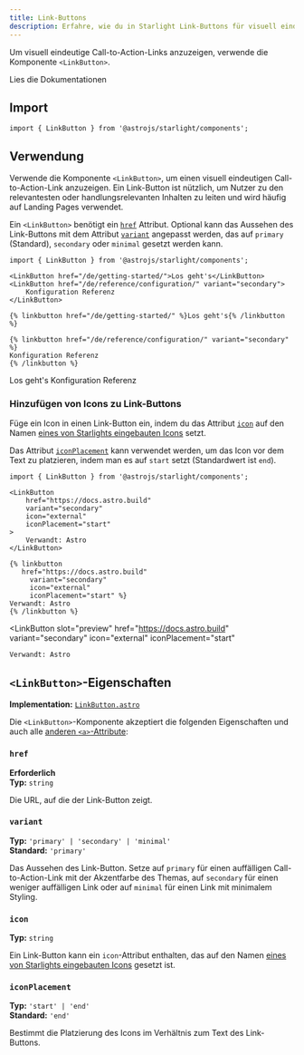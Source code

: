 ```yaml
---
title: Link-Buttons
description: Erfahre, wie du in Starlight Link-Buttons für visuell eindeutige Call-to-Action-Links erstellen.
---
```



Um visuell eindeutige Call-to-Action-Links anzuzeigen, verwende die Komponente `<LinkButton>`.


<Preview>

<LinkButton slot="preview" href="/de/getting-started/">
	Lies die Dokumentationen
</LinkButton>

</Preview>

## Import

```tsx
import { LinkButton } from '@astrojs/starlight/components';
```

## Verwendung

Verwende die Komponente `<LinkButton>`, um einen visuell eindeutigen Call-to-Action-Link anzuzeigen.
Ein Link-Button ist nützlich, um Nutzer zu den relevantesten oder handlungsrelevanten Inhalten zu leiten und wird häufig auf Landing Pages verwendet.

Ein `<LinkButton>` benötigt ein [`href`](#href) Attribut.
Optional kann das Aussehen des Link-Buttons mit dem Attribut [`variant`](#variant) angepasst werden, das auf `primary` (Standard), `secondary` oder `minimal` gesetzt werden kann.

<Preview>

```mdx
import { LinkButton } from '@astrojs/starlight/components';

<LinkButton href="/de/getting-started/">Los geht's</LinkButton>
<LinkButton href="/de/reference/configuration/" variant="secondary">
	Konfiguration Referenz
</LinkButton>
```

<Fragment slot="markdoc">

```markdoc
{% linkbutton href="/de/getting-started/" %}Los geht's{% /linkbutton %}

{% linkbutton href="/de/reference/configuration/" variant="secondary" %}
Konfiguration Referenz
{% /linkbutton %}
```

</Fragment>

<Fragment slot="preview">
	<LinkButton href="/de/getting-started/">Los geht's</LinkButton>
	<LinkButton href="/de/reference/configuration/" variant="secondary">
		Konfiguration Referenz
	</LinkButton>
</Fragment>

</Preview>

### Hinzufügen von Icons zu Link-Buttons

Füge ein Icon in einen Link-Button ein, indem du das Attribut [`icon`](#icon) auf den Namen [eines von Starlights eingebauten Icons](/de/reference/icons/#alle-icons) setzt.

Das Attribut [`iconPlacement`](#iconplacement) kann verwendet werden, um das Icon vor dem Text zu platzieren, indem man es auf `start` setzt (Standardwert ist `end`).

<Preview>

```mdx {6-7}
import { LinkButton } from '@astrojs/starlight/components';

<LinkButton
	href="https://docs.astro.build"
	variant="secondary"
	icon="external"
	iconPlacement="start"
>
	Verwandt: Astro
</LinkButton>
```

<Fragment slot="markdoc">

```markdoc {4-5}
{% linkbutton
   href="https://docs.astro.build"
	 variant="secondary"
	 icon="external"
	 iconPlacement="start" %}
Verwandt: Astro
{% /linkbutton %}
```

</Fragment>

<LinkButton
	slot="preview"
	href="https://docs.astro.build"
	variant="secondary"
	icon="external"
	iconPlacement="start"
>
	Verwandt: Astro
</LinkButton>

</Preview>

## `<LinkButton>`-Eigenschaften

**Implementation:** [`LinkButton.astro`](https://github.com/withastro/starlight/blob/main/packages/starlight/user-components/LinkButton.astro)

Die `<LinkButton>`-Komponente akzeptiert die folgenden Eigenschaften und auch alle [anderen `<a>`-Attribute](https://developer.mozilla.org/en-US/docs/Web/HTML/Element/a):

### `href`

**Erforderlich**  
**Typ:** `string`

Die URL, auf die der Link-Button zeigt.

### `variant`

**Typ:** `'primary' | 'secondary' | 'minimal'`  
**Standard:** `'primary'`

Das Aussehen des Link-Button.
Setze auf `primary` für einen auffälligen Call-to-Action-Link mit der Akzentfarbe des Themas, auf `secondary` für einen weniger auffälligen Link oder auf `minimal` für einen Link mit minimalem Styling.

### `icon`

**Typ:** `string`

Ein Link-Button kann ein `icon`-Attribut enthalten, das auf den Namen [eines von Starlights eingebauten Icons](/de/reference/icons/#alle-icons) gesetzt ist.

### `iconPlacement`

**Typ:** `'start' | 'end'`  
**Standard:** `'end'`

Bestimmt die Platzierung des Icons im Verhältnis zum Text des Link-Buttons.
